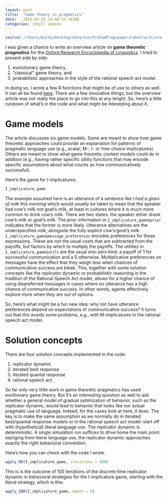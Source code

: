 ```yaml
---
layout: post
title:  "Game theory in pragmatics"
date:   2016-03-25 14:48:32 +0100
categories: jekyll update
---
```


```r
source('//Users/micha/Desktop/data/svn/ProComPrag/papers+abstracts/ore_gtp/code/solution_concepts.r')
```

I was given a chance to write an overview article on **game theoretic pragmatics** for the [Oxford Research Encyclopedia of Linguistics](http://linguistics.oxfordre.com). I tried to present side by side:

1. evolutionary game theory,
2. "classical" game theory, and
3. probabilistic approaches in the style of the rational speech act model.

In doing so, I wrote a few R functions that might be of use to others as well. It can all be found [here](https://github.com/michael-franke/game_theoretic_pragmatics_ORE). There are a few innovative things, but the overview article was not really the place to go into this at any lenght. So, here's a little rundown of what's in the code and what might be interesting about it.

# Game models

The article discusses six game models. Some are meant to show how game theoretic approaches could provide an explanation for patterns of pragmatic language use (e.g., scalar, M-, I- or free-choice implicatures). Others are meant to show what game theoretic context models could do in addition (e.g., having rather specific utility functions that may encode specific assumptions about what counts as how communicatively successful).

Here's the game for I-implicatures:

```r
I_implicature_game
```

The example assumed here is an utterance of a sentence like *I had a glass of milk this morning* which would usually be taken to mean that the speaker had cow's milk not goat's milk, at least in cultures where it is much more common to drink cow's milk. There are two states: the speaker either drank cow's milk or goat's milk. The prior information in `I_implicature_game$prior` indicates that the former is more likely. Utterance alternatives are the underspecified *milk*, alongside the fully explicit *cow's/goat's milk*. `I_implicature_game$message_preferences` encodes preferences for these expressions. These are not the usual costs that are subtracted from the payoffs, but factors by which to multiply the payoffs. The utilities in `I_implicature_game$utils` are the usual one-zero kind: a payoff of 1 for successful communication and a 0 otherwise. Multiplicative preferences on messages have the effect that they weigh less when chances of communicative success are bleak. This, together with some solution concepts like the replicator dynamic or probabilistic reasoning in the tradition of the Rational Speech Act model, allows for a higher chance of using dispreferred messages in cases where no utterance has a high chance of communicative success. In other words, agents effectively explore more when they are out of options. 

So, here's what might be a fun new idea: why not have utterance preferences depend on expectations of communicative success? It turns out that this avoids some problems, e.g., with M-implicatures in the rational speech act model.

# Solution concepts

There are four solution concepts implemented in the code:

1. replicator dynamic
2. iterated best response
3. iterated quantal response
4. rational speech act

So far only very little work in game theoretic pragmatics has used evoltionary game theory. But it's an interesting question as well to ask whether a general model of gradual optimization of behavior, such as the replicator dynamic, would lead to behavior that looks like our actual pragmatic use of language. Indeed, for the cases look at here, it does. The key is to make the same assumption as we normally do in iterated best/quantal response models or in the rational speech act model: start off with (hypothetical) literal language use. The replicator dynamic is deterministic. A single simulation run suffices to drive home the main point: startging from literal language use, the replicator dynamic approaches exactly the right behavioral convention.

Here's how you can check with the code I wrote.

```r
apply_RD(I_implicature_game, iterations = 100)
```

This is is the outcome of 100 iterations of the discrete time replicator dynamic in behavioral strategies for the I-implicature game, starting with the literal strategy, which is this:

```r
apply_IBR(I_implicature_game, depth = 0)
```


[jekyll-docs]: http://jekyllrb.com/docs/home
[jekyll-gh]:   https://github.com/jekyll/jekyll
[jekyll-talk]: https://talk.jekyllrb.com/
